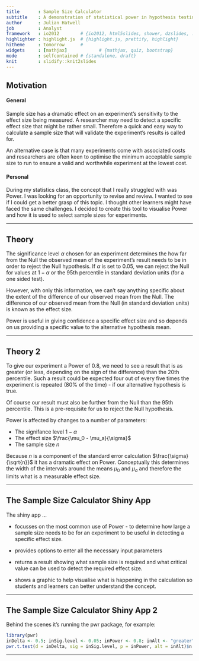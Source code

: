 ```yaml
---
title       : Sample Size Calculator
subtitle    : A demonstration of statistical power in hypothesis testing
author      : Julian Hatwell
job         : Analyst
framework   : io2012        # {io2012, html5slides, shower, dzslides, ...}
highlighter : highlight.js  # {highlight.js, prettify, highlight}
hitheme     : tomorrow      # 
widgets     : [mathjax]            # {mathjax, quiz, bootstrap}
mode        : selfcontained # {standalone, draft}
knit        : slidify::knit2slides
---
```


## Motivation

#### General

Sample size has a dramatic effect on an experiment's sensitivity to the effect size being measured. A researcher may need to detect a specific effect size that might be rather small. Therefore a quick and easy way to calculate a sample size that will validate the experiment's results is called for.

An alternative case is that many experiments come with associated costs and researchers are often keen to optimise the minimum acceptable sample size to run to ensure a valid and worthwhile experiment at the lowest cost.

#### Personal

During my statistics class, the concept that I really struggled with was Power. I was looking for an opportunity to revise and review. I wanted to see if I could get a better grasp of this topic. I thought other learners might have faced the same challenges. I decided to create this tool to visualise Power and how it is used to select sample sizes for experiments.

---

## Theory

The significance level $\alpha$ chosen for an experiment determines the how far from the Null the observed mean of the experiment's result needs to be in order to reject the Null hypothesis. If $\alpha$ is set to 0.05, we can reject the Null for values at $1-\alpha$ or the 95th percentile in standard deviation units (for a one sided test).

However, with only this information, we can't say anything specific about the extent of the difference of our observed mean from the Null. The difference of our observed mean from the Null (in standard deviation units) is known as the effect size.

Power is useful in giving confidence a specific effect size and so depends on us providing a specific value to the alternative hypothesis mean.

---

## Theory 2

To give our experiment a Power of 0.8, we need to see a result that is as greater (or less, depending on the sign of the difference) than the 20th percentile. Such a result could be expected four out of every five times the experiment is repeated (80% of the time) - if our alternative hypothesis is true. 

Of course our result must also be further from the Null than the 95th percentile. This is a pre-requisite for us to reject the Null hypothesis.

Power is affected by changes to a number of parameters:

* The signifance level $1-\alpha$
* The effect size $\frac{\mu_0 - \mu_a}{\sigma}$
* The sample size $n$ 

Because $n$ is a component of the standard error calculation $\frac{\sigma}{\sqrt{n}}$ it has a dramatic effect on Power. Conceptually this determines the width of the intervals around the means $\mu_0$ and $\mu_a$ and therefore the limits what is a measurable effect size.

---

## The Sample Size Calculator Shiny App

The shiny app ... 

* focusses on the most common use of Power - to determine how large a sample size needs to be for an experiment to be useful in detecting a specific effect size.

* provides options to enter all the necessary input parameters

* returns a result showing what sample size is required and what critical value can be used to detect the required effect size.

* shows a graphic to help visualise what is happening in the calculation so students and learners can better understand the concept.

---

## The Sample Size Calculator Shiny App 2

Behind the scenes it's running the pwr package, for example:

```r
library(pwr)
inDelta <- 0.5; inSig.level <- 0.05; inPower <- 0.8; inAlt <- "greater"
pwr.t.test(d = inDelta, sig = inSig.level, p = inPower, alt = inAlt)$n # return the sample size
```

---

